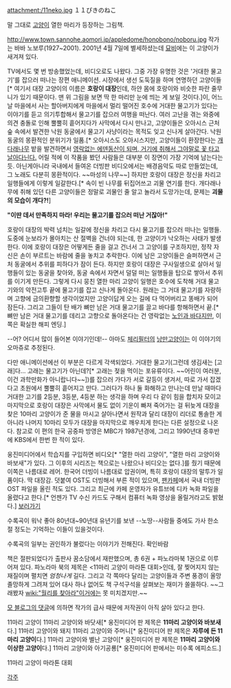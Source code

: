 attachment:/11neko.jpg
１１ぴきのねこ

말 그대로 [[고양이]] 열한 마리가 등장하는 그림책.

http://www.town.sannohe.aomori.jp/appledome/honobono/noboru.jpg
작가는 바바 노보루(1927~2001). 2001년 4월 7일에 별세하셨는데 [http://nakatamomoko.up.n.seesaa.net/nakatamomoko/image/IMG_27320.jpg?d=a0 묘비]에는 이 고양이가 새겨져 있다.

TV에서도 몇 번 방송했었는데, 비디오로도 나왔다. 그중 가장 유명한 것은 '거대한 물고기'를 잡으러 떠나는 장편 애니메이션. 시장에서 생선 도둑질을 하며 연명하던 고양이들[* 여기서 대장 고양이의 이름은 '''호랑이 대장'''인데, 하얀 몸에 호랑이와 비슷한 파란 줄무니가 있기 때문이다. 맨 위 그림을 보면 딱 한 마리만 눈에 띄는 게 보일 것이다.]이, 어느 날 마을에서 사는 할아버지에게 마을에서 멀리 떨어진 호수에 거대한 물고기가 있다는 이야기를 듣고 의기투합해서 물고기를 잡으러 여행을 떠난다. 여러 고난을 겪는 와중에 의견 충돌로 인해 뿔뿔히 흩어지다가 사막에서 다시 만나고, 고양이들은 오아시스 근처 숲 속에서 발견한 낙원 동굴에서 물고기 사냥이라는 목적도 잊고 신나게 살아간다. 낙원 동굴의 몽환적인 분위기가 일품.[* 오아시스도 오아시스지만, 고양이들이 환장한다는 [[개다래나무]] 밭을 발견하면서 [http://www.youtube.com/watch?v=Bf0oJpJsaoI 영락없는 에덴동산이 되며, 거기에 취해서 그야말로 꽃 타고 날아다닌다.] 어릴 적에 이 작품을 봤던 사람들은 대부분 이 장면이 가장 기억에 남는다는 듯. 아닌게아니라 국내에서 들여온 더빙판 비디오에서는 배경음악도 따로 만들었는데, 그 노래도 다분히 몽환적이다. ~~마성의 나무~~] 하지만 호랑이 대장은 정신을 차리고 일행들에게 이렇게 일갈한다.[* 속이 빈 나무를 뒤집어쓰고 괴물 연기를 한다. 개다래나무에 취해 있던 다른 고양이들은 정말로 괴물인 줄 알고 놀라서 도망가는데, 문제는 '''괴물의 모습이 개다?!''']

'''"이딴 데서 만족하지 마라! 우리는 물고기를 잡으러 떠난 거잖아!"''' 

호랑이 대장의 박력 넘치는 일갈에 정신을 차리고 다시 물고기를 잡으러 떠나는 일행들. 도중에 눈보라가 몰아치는 산 절벽을 건너야 되는데, 한 고양이가 낙오하는 사태가 발생한다. 이에 호랑이 대장은 어떻게든 줄을 걸고 건너서 그 고양이를 구조하지만, 정작 자신은 손이 부르트는 바람에 줄을 놓치고 추락한다. 이에 남은 고양이들은 슬퍼하면서 근처 동굴에서 추위를 피하다가 잠이 든다. 하지만 호랑이 대장은 구사일생으로 살아서 일행들이 있는 동굴을 찾아와, 동굴 속에서 자면서 덜덜 떠는 일행들을 탑으로 쌓아서 추위를 이기게 만든다. 그렇게 다시 뭉친 열한 마리 고양이 일행은 호수에 도착해 거대 물고기와의 악전고투 끝에 물고기를 잡고 신나게 돌아온다. 원래는 그 거대 물고기를 자랑하며 고향에 금의환향할 생각이었지만 고양이답게 오는 길에 다 먹어버리고 똥배가 되어 잠든다. 그리고 그들이 탄 배가 뼈만 남은 거대 물고기를 끌고 바다를 항해하면서 끝.[* 뼈만 남은 거대 물고기를 데리고 고향으로 돌아온다는 건 영락없는 [[노인과 바다]]지만, 이 쪽은 확실한 해피 엔딩.]

--어? 어디서 많이 들어본 이야기인데!-- 아마도 [[체리필터]]의 [[낭만고양이]]는 이 이야기의 오마쥬로 추정된다. 

다만 애니메이션에선 이 부분은 다르게 각색되었다. 거대한 물고기(그런데 생김새는 [고래]다... 고래는 물고기가 아닌데?[* 고래는 젖을 먹이는 포유류이다. ~~어린이 여러분, 이건 과학만화가 아니랍니다~~])를 잡으러 가다가 서로 갈등이 생겨서, 따로 가서 잡겠다고 초원에서 뿔뿔히 흩어지고 만다. 그러다가 하나 둘 화해하고 만나는데 만날 때마다 거대한 고기를 2등분, 3등분, 4등분 하는 생각을 하며 우리 다 같이 힘을 합치자 모이고 마지막으로 호랑이 대장은 사막에서 물도 없이 기운이 빠져 죽어가는 걸 뒤늦게 대장을 찾은 10마리 고양이가 준 물을 마시고 살아나면서 원작과 달리 대장이 리더로 통솔한 게 아니라 나머지 10마리 모두가 대장을 마지막으로 깨우치게 한다는 다른 설정으로 나온다. 참고로 이 편의 한국 공중파 방영은 MBC가 1987년경에, 그리고 1990년대 중후반에 KBS에서 한번 한 적이 있다.

웅진미디어에서 학습지를 구입하면 비디오[* "열한 마리 고양이", "열한 마리 고양이와 바보새"가 있다. 그 이후의 시리즈는 책으로는 나왔으나 비디오는 없다.]를 줬기 때문에 이쪽은 나름대로 레어. 한국어 더빙이 나름대로 압권이며, 특히 호랑이 대장의 말투가 일품이다. 딱 대장감. 덧붙여 OST도 더빙해서 부른 적이 있으며, [http://cafe.daum.net/manhwasong 팬카페]에서 국내 더빙판 OST 파일을 올린 적도 있다. 그리고 최근에 카페 운영자가 유튜브에 디카 녹화 파일을 올렸다고 한다.[* 언젠가 TV 수신 카드도 구해서 컴퓨터 녹화 영상을 올릴거라고도 밝혔다.] [http://www.youtube.com/user/himnaejapuput/search?query=%EC%97%B4%ED%95%9C%EB%A7%88%EB%A6%AC%EA%B3%A0%EC%96%91%EC%9D%B4 보러가기]

수록곡이 워낙 좋아 80년대~90년대 유년기를 보낸 --노땅--사람들 중에도 
가사 한소절 정도는 기억하는 이들이 있을것이다. 

수록곡의 일부는 권인하가 불렀다는 이야기가 전해진다. 확인바람

책은 절판되었다가 출판사 꿈소담에서 재판했으며, 총 6권 + 파노라마북 1권으로 이루어져 있다. 파노라마 북의 제목은 <11마리 고양이 마라톤 대회>인데, 잘 찢어지지 않는 재질이며 펼치면 ''엄청나게'' 길다. 그리고 각 쪽마다 달리는 고양이들과 주변 풍경이 올망졸망하게 그려져 있어 대사 하나 없어도 책 구석구석을 살펴보는 재미가 쏠쏠하다. ~~그래봤자 [[wiki:"월리를 찾아라"이거]]에는 못 미치겠지만.~~

[http://blog.naver.com/PostView.nhn?blogId=back6217&logNo=50016598959 모 블로그의 댓글]에 의하면 작가의 급사 때문에 저작권이 아직 살아 있다고 한다.

11마리 고양이
11마리 고양이와 바닷새[* 웅진미디어 판 제목은 '''11마리 고양이와 바보새'''다.]
11마리 고양이와 돼지
11마리 고양이와 주머니[* 웅진미디어 판 제목은 '''자루에 든 11마리 고양이'''다.]
11마리 고양이와 별난 고양이[* 웅진미디어 판 제목은 '''11마리 고양이와 이상한 고양이'''다.]
11마리 고양이와 아기공룡[* 웅진미디어 판에서는 미수록 에피소드.]

11마리 고양이 마라톤 대회

[[각주]]
